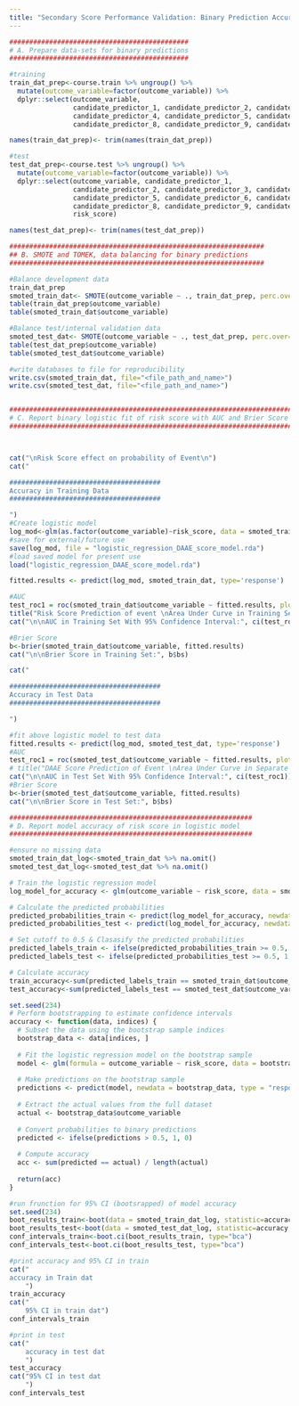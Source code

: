 ---
title: "Secondary Score Performance Validation: Binary Prediction Accuracy"
---


```{r}
#############################################
# A. Prepare data-sets for binary predictions
#############################################

#training
train_dat_prep<-course.train %>% ungroup() %>%
  mutate(outcome_variable=factor(outcome_variable)) %>% 
  dplyr::select(outcome_variable,  
                candidate_predictor_1, candidate_predictor_2, candidate_predictor_3,
                candidate_predictor_4, candidate_predictor_5, candidate_predictor_6, candidate_predictor_7, 
                candidate_predictor_8, candidate_predictor_9, candidate_predictor_10, risk_score) 

names(train_dat_prep)<- trim(names(train_dat_prep))

#test
test_dat_prep<-course.test %>% ungroup() %>%
  mutate(outcome_variable=factor(outcome_variable)) %>% 
  dplyr::select(outcome_variable, candidate_predictor_1, 
                candidate_predictor_2, candidate_predictor_3, candidate_predictor_4,
                candidate_predictor_5, candidate_predictor_6, candidate_predictor_7, 
                candidate_predictor_8, candidate_predictor_9, candidate_predictor_10,
                risk_score)

names(test_dat_prep)<- trim(names(test_dat_prep))

```


```{r}
################################################################
## B. SMOTE and TOMEK, data balancing for binary predictions
################################################################

#Balance development data
train_dat_prep
smoted_train_dat<- SMOTE(outcome_variable ~ ., train_dat_prep, perc.over=200, k=5, perc.under = 100)
table(train_dat_prep$outcome_variable)
table(smoted_train_dat$outcome_variable)

#Balance test/internal validation data
smoted_test_dat<- SMOTE(outcome_variable ~ ., test_dat_prep, perc.over=200, k=5, perc.under = 100)
table(test_dat_prep$outcome_variable)
table(smoted_test_dat$outcome_variable)

#write databases to file for reproducibility
write.csv(smoted_train_dat, file="<file_path_and_name>")
write.csv(smoted_test_dat, file="<file_path_and_name>")



```





```{r}

#########################################################################################
# C. Report binary logistic fit of risk score with AUC and Brier Score in balanced data
#########################################################################################



cat("\nRisk Score effect on probability of Event\n") 
cat("

######################################
Accuracy in Training Data
######################################

")
#Create logistic model
log_mod<-glm(as.factor(outcome_variable)~risk_score, data = smoted_train_dat, family=binomial)
#save for external/future use
save(log_mod, file = "logistic_regression_DAAE_score_model.rda")
#load saved model for present use
load("logistic_regression_DAAE_score_model.rda")

fitted.results <- predict(log_mod, smoted_train_dat, type='response')

#AUC
test_roc1 = roc(smoted_train_dat$outcome_variable ~ fitted.results, plot = TRUE, print.auc = TRUE)
title("Risk Score Prediction of event \nArea Under Curve in Training Set")
cat("\n\nAUC in Training Set With 95% Confidence Interval:", ci(test_roc1))

#Brier Score
b<-brier(smoted_train_dat$outcome_variable, fitted.results)
cat("\n\nBrier Score in Training Set:", b$bs)

cat("

######################################
Accuracy in Test Data
######################################

")

#fit above logistic model to test data
fitted.results <- predict(log_mod, smoted_test_dat, type='response')
#AUC
test_roc1 = roc(smoted_test_dat$outcome_variable ~ fitted.results, plot = TRUE, print.auc = TRUE)
# title("DAAE Score Prediction of Event \nArea Under Curve in Separate Test Set")
cat("\n\nAUC in Test Set With 95% Confidence Interval:", ci(test_roc1))
#Brier Score
b<-brier(smoted_test_dat$outcome_variable, fitted.results)
cat("\n\nBrier Score in Test Set:", b$bs)


```



```{r}


#############################################################
# D. Report model accuracy of risk score in logistic model 
#############################################################

#ensure no missing data
smoted_train_dat_log<-smoted_train_dat %>% na.omit()
smoted_test_dat_log<-smoted_test_dat %>% na.omit()

# Train the logistic regression model
log_model_for_accuracy <- glm(outcome_variable ~ risk_score, data = smoted_train_dat_log, family = "binomial")

# Calculate the predicted probabilities
predicted_probabilities_train <- predict(log_model_for_accuracy, newdata = smoted_train_dat_log, type = "response")
predicted_probabilities_test <- predict(log_model_for_accuracy, newdata = smoted_test_dat_log, type = "response")

# Set cutoff to 0.5 & Clasasify the predicted probabilities
predicted_labels_train <- ifelse(predicted_probabilities_train >= 0.5, 1, 0)
predicted_labels_test <- ifelse(predicted_probabilities_test >= 0.5, 1, 0)

# Calculate accuracy
train_accuracy<-sum(predicted_labels_train == smoted_train_dat$outcome_variable, na.rm=TRUE) / nrow(smoted_train_dat)
test_accuracy<-sum(predicted_labels_test == smoted_test_dat$outcome_variable, na.rm=TRUE) / nrow(smoted_test_dat)

set.seed(234)
# Perform bootstrapping to estimate confidence intervals
accuracy <- function(data, indices) {
  # Subset the data using the bootstrap sample indices
  bootstrap_data <- data[indices, ]
  
  # Fit the logistic regression model on the bootstrap sample
  model <- glm(formula = outcome_variable ~ risk_score, data = bootstrap_data, family = "binomial")
  
  # Make predictions on the bootstrap sample
  predictions <- predict(model, newdata = bootstrap_data, type = "response")
  
  # Extract the actual values from the full dataset
  actual <- bootstrap_data$outcome_variable
  
  # Convert probabilities to binary predictions
  predicted <- ifelse(predictions > 0.5, 1, 0)
  
  # Compute accuracy
  acc <- sum(predicted == actual) / length(actual)
  
  return(acc)
}

#run frunction for 95% CI (bootsrapped) of model accuracy
set.seed(234)
boot_results_train<-boot(data = smoted_train_dat_log, statistic=accuracy, R=1000)
boot_results_test<-boot(data = smoted_test_dat_log, statistic=accuracy, R=1000)
conf_intervals_train<-boot.ci(boot_results_train, type="bca")
conf_intervals_test<-boot.ci(boot_results_test, type="bca")

#print accuracy and 95% CI in train
cat("
accuracy in Train dat
    ")
train_accuracy
cat("
    95% CI in train dat")
conf_intervals_train

#print in test
cat("
    accuracy in test dat
    ")
test_accuracy
cat("95% CI in test dat
    ")
conf_intervals_test


```

